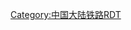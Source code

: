 {{Routemap|title=德靖铁路|inline=<includeonly>yes</includeonly>|map=
CONTg~~ ~~[[田德铁路]]往{{站|田东}}
BHF~~ ~~{{站|德保}}
BHF~~ ~~{{站|大道}}
BHF~~ ~~{{站|靖西}}
CONTf~~ ~~[[靖龙铁路]]往[[龙邦口岸]]
}}<noinclude>
{{Rdt intro|[[德靖铁路]]}}
[[Category:中国大陆铁路RDT]]
</noinclude>